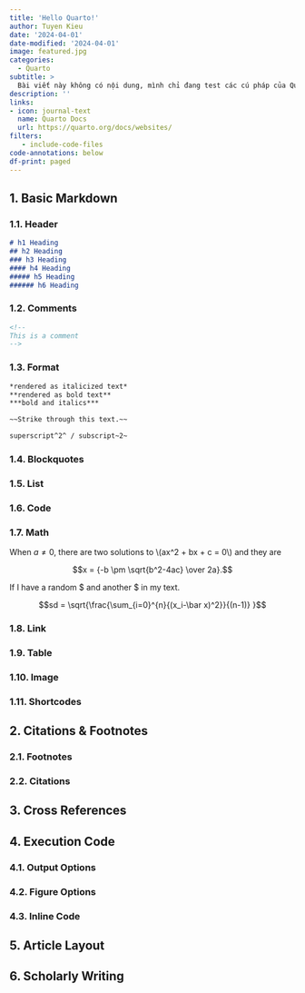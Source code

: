 ```yaml
---
title: 'Hello Quarto!'
author: Tuyen Kieu
date: '2024-04-01'
date-modified: '2024-04-01'
image: featured.jpg
categories:
  - Quarto
subtitle: >
  Bài viết này không có nội dung, mình chỉ đang test các cú pháp của Quarto sử dụng cho các bài viết sau này.
description: ''
links:
- icon: journal-text
  name: Quarto Docs
  url: https://quarto.org/docs/websites/
filters:
   - include-code-files
code-annotations: below
df-print: paged
---
```


## 1. Basic Markdown

### 1.1. Header

```markdown
# h1 Heading
## h2 Heading
### h3 Heading
#### h4 Heading
##### h5 Heading
###### h6 Heading
```

### 1.2. Comments

```markdown
<!--
This is a comment
-->
```

### 1.3. Format

```markdown
*rendered as italicized text*
**rendered as bold text**
***bold and italics***

~~Strike through this text.~~

superscript^2^ / subscript~2~
```

### 1.4. Blockquotes

### 1.5. List

### 1.6. Code

### 1.7. Math

When $a \ne 0$, there are two solutions to \\(ax^2 + bx + c = 0\\) and they are

$$x = {-b \pm \sqrt{b^2-4ac} \over 2a}.$$

If I have a random \$ and another \$ in my text.

$$sd = \sqrt{\frac{\sum_{i=0}^{n}{(x_i-\bar x)^2}}{(n-1)} }$$

### 1.8. Link

### 1.9. Table

### 1.10. Image

### 1.11. Shortcodes

## 2. Citations & Footnotes

### 2.1. Footnotes 

### 2.2. Citations 

## 3. Cross References

## 4. Execution Code

### 4.1. Output Options

### 4.2. Figure Options

### 4.3. Inline Code

## 5. Article Layout

## 6. Scholarly Writing
